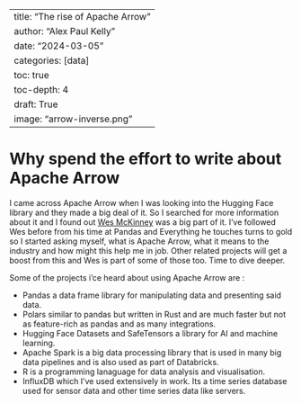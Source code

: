 
---
title: "The rise of Apache Arrow"
author: "Alex Paul Kelly"
date: "2024-03-05"
categories: [data]
toc: true
toc-depth: 4
draft: True
image: "arrow-inverse.png"
---

# Why spend the effort to write about Apache Arrow

I came across Apache Arrow when I was looking into the Hugging Face library and they made a big deal of it.  So I searched for more information about it and I found out [Wes McKinney](https://wesmckinney.com/blog/voltron-data-transitions/) was a big part of it.  I've followed Wes before from his time at Pandas and Everything he touches turns to gold so I started asking myself, what is Apache Arrow, what it means to the industry and how might this help me in job.  Other related projects will get a boost from this and Wes is part of some of those too.  Time to dive deeper.

Some of the projects i'ce heard about using Apache Arrow are :

- Pandas a data frame library for manipulating data and presenting said data. 
- Polars similar to pandas but written in Rust and are much faster but not as feature-rich as pandas and as many integrations.
- Hugging Face Datasets and SafeTensors a library for AI and machine learning.
- Apache Spark is a big data processing library that is used in many big data pipelines and is also used as part of Databricks. 
- R is a programming lanaguage for data analysis and visualisation.
- InfluxDB which I've used extensively in work. Its a time series database used for sensor data and other time series data like servers.

[more examples can be found here](https://arrow.apache.org/powered_by/#:~:text=IOx%20uses%20Apache%20Arrow%20as,and%20built%20on%20Apache%20Arrow.&text=MATLAB%3A%20A%20numerical%20computing%20environment%20for%20engineers%20and%20scientists).
 
# What is Apache Arrow
 
In summary, it's an in-memory columnar format that is not designed for storage but for in-memory use, hence the in-memory.  Columular format allows acceleration on multicore CPUs and GPUs for faster data processing and faster due to the columns all having the same datatype (rows are usually different data types), and less waiting for your queries. The memory in use part means that data is optimized to be processed straight away whereas some formats are compressed or need to be converted, again slowing the data pipeline down.

# Why are people (and companies) developing with Apache Arrow

Why invent something that already exists.  If you're creating a new data manipulation library, why not use Apache Arrow as the data backend, it's widely used and lots of people are actively making it better and it has Apache Arrow behind it with all their governance.  It has a big community behind it and is well-maintained.  Just create an issue on their git page to get issues fixed and it's all transparent. 

The thing that interests me for my day job is moving data between one library (e.g polars) and another (e.g. pandas) or one programming language (e.g. python) and another (e.g rust), using something they call zero copy which I understand means the data stays in the same format/location and you just pass the pointer to the different libraries.

I listened to a podcast by the creator of Influx DB [listen here](https://podcasts.google.com/feed/aHR0cHM6Ly93d3cuZGF0YWVuZ2luZWVyaW5ncG9kY2FzdC5jb20vcnNz/episode/OGU2OTA5OWUtNGQwYy00ZGFlLWEwODUtYmUxNDI5OWM3ODBm?ep=14) and his take was that if you spend all the time to developing a data backend.  By the time it's finished, you probably already lost against the competition as competition has already built using Apache Arrow and grabbed your customers. It's also hard running a big team of developers, not just technically but dealing with people and all the other things that come with it.  So why not use Apache Arrow and work on customer experience features that make your product unique. He also mentioned that the Apache Arrow team are doing a great job, if you cant beat them, join them!

Hugging Faces is using it for its efficient handling of data which is incredibly important in AI and Machine Learning pipelines.  They make a lot of reference to the zero-copy of the data for things like saving weights of (large) models.

# How will this affect me and the tasks I do regularly 

For work, I perform data manipulation in Pandas but it's slow whereas something like Polar is quick but is still young so doesn't have all the features and integrations that Pandas has.  I have some slow routines in Pandas where it's looping through GBs of data, I'm going to use Polar for the data intensice part and then pass to Pandas for things like charting and other intergrations. I'm mostly seeing positives from libraries using Apache Arrow rather than companies/developers designing their data backends.  From an end-user perspective, it's great that I can use different tools throughout the pipeline and not have any incompatibility issues because the data is always the same datatype.  This means I can use the best tool for the job at any particular part of the data pipeline.

I've also heard good things about DuckDB which is a in-memory database that uses Apache Arrow.  


I use Pytorch pretty much every day and I've seen a project on their website [torcharrow](https://pytorch.org/torcharrow/beta/index.html) that's in beta.  It's said to be similar to torch.tensor but I've not used it yet, I will when I get time or maybe when it's more mature.  

It is going to be interesting to see where else Apache Arrow pops up as I keep hearing more about it as the days go by.